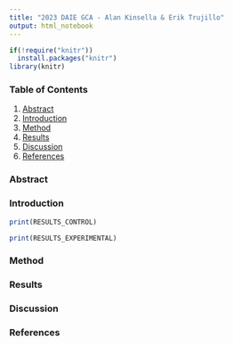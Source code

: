 ```yaml
---
title: "2023 DAIE GCA - Alan Kinsella & Erik Trujillo"
output: html_notebook
---
```

```r
if(!require("knitr"))
  install.packages("knitr")
library(knitr)
```

### Table of Contents

1. [Abstract](#abstract)
2. [Introduction](#introduction)
3. [Method](#method)
4. [Results](#results)
5. [Discussion](#discussion)
6. [References](#references)

### Abstract <a name="abstract"></a>



### Introduction <a name="introduction"></a>
```r
print(RESULTS_CONTROL)
```

```r
print(RESULTS_EXPERIMENTAL)
```



### Method <a name="method"></a>




### Results <a name="results"></a>




### Discussion <a name="discussion"></a>




### References <a name="references"></a>